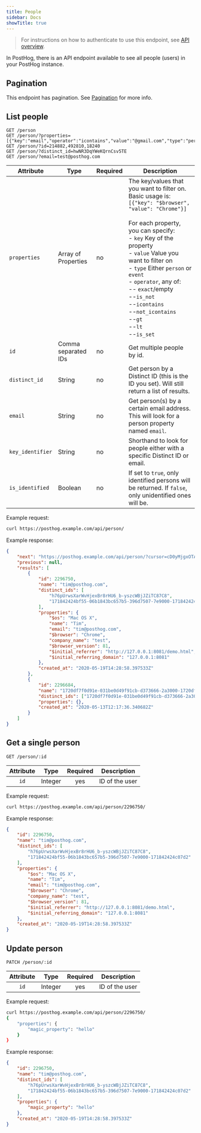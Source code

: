 ```yaml
---
title: People
sidebar: Docs
showTitle: true
---
```


> For instructions on how to authenticate to use this endpoint, see [API overview](/docs/api/overview).

In PostHog, there is an API endpoint available to see all people (users) in your PostHog instance.

## Pagination

This endpoint has pagination. See [Pagination](/docs/api/overview#pagination) for more info.

## List people

```shell
GET /person
GET /person/?properties=[{"key":"email","operator":"icontains","value":"@gmail.com","type":"person"}]
GET /person/?id=214882,492810,18240
GET /person/?distinct_id=hwNR3DqYWeKQrnCsv5TE
GET /person/?email=test@posthog.com
```

| Attribute        | Type                | Required | Description                                                                                                                                                                                                                                                                                                                                                                                                                   |
| ---------------- | ------------------- | -------- | ----------------------------------------------------------------------------------------------------------------------------------------------------------------------------------------------------------------------------------------------------------------------------------------------------------------------------------------------------------------------------------------------------------------------------- |
| `properties`     | Array of Properties | no       | The key/values that you want to filter on. Basic usage is: `[{"key": "$browser", "value": "Chrome"}]`<br /><br />For each property, you can specify:<br />- `key` Key of the property<br />- `value` Value you want to filter on<br />- `type` Either `person` or `event`<br />- `operator`, any of: <br />-- `exact`/empty<br />--`is_not`<br />--`icontains`<br />--`not_icontains`<br />--`gt`<br />--`lt`<br />--`is_set` |
| `id`             | Comma separated IDs | no       | Get multiple people by id.                                                                                                                                                                                                                                                                                                                                                                                                    |
| `distinct_id`    | String              | no       | Get person by a Distinct ID (this is the ID you set). Will still return a list of results.                                                                                                                                                                                                                                                                                                                                    |
| `email`          | String              | no       | Get person(s) by a certain email address. This will look for a person property named `email`.                                                                                                                                                                                                                                                                                                                                 |
| `key_identifier` | String              | no       | Shorthand to look for people either with a specific Distinct ID or email.                                                                                                                                                                                                                                                                                                                                                     |
| `is_identified`  | Boolean             | no       | If set to `true`, only identified persons will be returned. If `false`, only unidentified ones will be.                                                                                                                                                                                                                                                                                                                       |

Example request:

```bash
curl https://posthog.example.com/api/person/
```

Example response:

```json
{
    "next": "https://posthog.example.com/api/person/?cursor=cD0yMjgxOTA2",
    "previous": null,
    "results": [
        {
            "id": 2296750,
            "name": "tim@posthog.com",
            "distinct_ids": [
                "h76pUrwsXarWvHjexBr8rHU6_b-yszcWBjJZiTC87C8",
                "171842424bf55-06b1843bc657b5-396d7507-7e9000-171842424c07d2"
            ],
            "properties": {
                "$os": "Mac OS X",
                "name": "Tim",
                "email": "tim@posthog.com",
                "$browser": "Chrome",
                "company_name": "test",
                "$browser_version": 81,
                "$initial_referrer": "http://127.0.0.1:8081/demo.html",
                "$initial_referring_domain": "127.0.0.1:8081"
            },
            "created_at": "2020-05-19T14:28:58.397533Z"
        },
        {
            "id": 2296684,
            "name": "1720df7f0d91e-031be0d49f91cb-d373666-2a3000-1720df7f0da30b",
            "distinct_ids": ["1720df7f0d91e-031be0d49f91cb-d373666-2a3000-1720df7f0da30b"],
            "properties": {},
            "created_at": "2020-05-13T12:17:36.340682Z"
        }
    ]
}
```

## Get a single person

```shell
GET /person/:id
```

| Attribute |  Type   | Required |  Description   |
| :-------: | :-----: | :------: | :------------: |
|   `id`    | Integer |   yes    | ID of the user |

Example request:

```bash
curl https://posthog.example.com/api/person/2296750/
```

Example response:

```json
{
    "id": 2296750,
    "name": "tim@posthog.com",
    "distinct_ids": [
        "h76pUrwsXarWvHjexBr8rHU6_b-yszcWBjJZiTC87C8",
        "171842424bf55-06b1843bc657b5-396d7507-7e9000-171842424c07d2"
    ],
    "properties": {
        "$os": "Mac OS X",
        "name": "Tim",
        "email": "tim@posthog.com",
        "$browser": "Chrome",
        "company_name": "test",
        "$browser_version": 81,
        "$initial_referrer": "http://127.0.0.1:8081/demo.html",
        "$initial_referring_domain": "127.0.0.1:8081"
    },
    "created_at": "2020-05-19T14:28:58.397533Z"
}
```

## Update person

```shell
PATCH /person/:id
```

| Attribute |  Type   | Required |  Description   |
| :-------: | :-----: | :------: | :------------: |
|   `id`    | Integer |   yes    | ID of the user |

Example request:

```bash
curl https://posthog.example.com/api/person/2296750/
{
    "properties": {
        "magic_property": "hello"
    }
}
```

Example response:

```json
{
    "id": 2296750,
    "name": "tim@posthog.com",
    "distinct_ids": [
        "h76pUrwsXarWvHjexBr8rHU6_b-yszcWBjJZiTC87C8",
        "171842424bf55-06b1843bc657b5-396d7507-7e9000-171842424c07d2"
    ],
    "properties": {
        "magic_property": "hello"
    },
    "created_at": "2020-05-19T14:28:58.397533Z"
}
```
